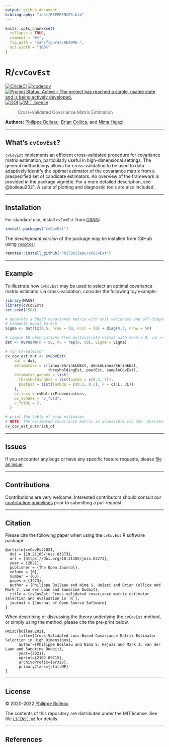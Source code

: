 ```yaml
---
output: github_document
bibliography: "inst/REFERENCES.bib"
---
```


```r
knitr::opts_chunk$set(
  collapse = TRUE,
  comment = "#>",
  fig.path = "man/figures/README-",
  out.width = "100%"
)
```

# R/`cvCovEst`

<!-- badges: start -->
[![CircleCI](https://dl.circleci.com/status-badge/img/gh/PhilBoileau/cvCovEst/tree/master.svg?style=svg)](https://dl.circleci.com/status-badge/redirect/gh/PhilBoileau/cvCovEst/tree/master)
[![codecov](https://codecov.io/gh/PhilBoileau/cvCovEst/branch/master/graph/badge.svg?token=miHiqpGXxJ)](https://app.codecov.io/gh/PhilBoileau/cvCovEst)
[![Project Status: Active – The project has reached a stable, usable state and is being actively developed.](https://www.repostatus.org/badges/latest/active.svg)](https://www.repostatus.org/#active)
[![DOI](https://joss.theoj.org/papers/10.21105/joss.03273/status.svg)](https://doi.org/10.21105/joss.03273)
[![MIT license](http://img.shields.io/badge/license-MIT-brightgreen.svg)](https://opensource.org/licenses/MIT)
<!-- badges: end -->

> Cross-Validated Covariance Matrix Estimation

__Authors:__ [Philippe Boileau](https://pboileau.ca),
[Brian Collica](https://www.linkedin.com/in/brian-collica-553b0b94), and
[Nima Hejazi](https://nimahejazi.org)

---

## What's `cvCovEst`?

`cvCovEst` implements an efficient cross-validated procedure for covariance
matrix estimation, particularly useful in high-dimensional settings. The
general methodology allows for cross-validation to be used to data adaptively
identify the optimal estimator of the covariance matrix from a prespecified set
of candidate estimators. An overview of the framework is provided in the
package vignette. For a more detailed description, see @boileau2021. A suite of
plotting and diagnostic tools are also included.

---

## Installation

For standard use, install `cvCovEst` from
[CRAN](https://cran.r-project.org/package=cvCovEst):

```r
install.packages("cvCovEst")
```

The _development version_ of the package may be installed from GitHub using
[`remotes`](https://CRAN.R-project.org/package=remotes):

```r
remotes::install_github("PhilBoileau/cvCovEst")
```

---

## Example

To illustrate how `cvCovEst` may be used to select an optimal covariance matrix
estimator via cross-validation, consider the following toy example:

```r
library(MASS)
library(cvCovEst)
set.seed(1584)

# generate a 50x50 covariance matrix with unit variances and off-diagonal
# elements equal to 0.5
Sigma <- matrix(0.5, nrow = 50, ncol = 50) + diag(0.5, nrow = 50)

# sample 50 observations from multivariate normal with mean = 0, var = Sigma
dat <- mvrnorm(n = 50, mu = rep(0, 50), Sigma = Sigma)

# run CV-selector
cv_cov_est_out <- cvCovEst(
    dat = dat,
    estimators = c(linearShrinkLWEst, denseLinearShrinkEst,
                   thresholdingEst, poetEst, sampleCovEst),
    estimator_params = list(
      thresholdingEst = list(gamma = c(0.2, 2)),
      poetEst = list(lambda = c(0.1, 0.2), k = c(1L, 2L))
    ),
    cv_loss = cvMatrixFrobeniusLoss,
    cv_scheme = "v_fold",
    v_folds = 5,
  )

# print the table of risk estimates
# NOTE: the estimated covariance matrix is accessible via the `$estimate` slot
cv_cov_est_out$risk_df
```

---

## Issues

If you encounter any bugs or have any specific feature requests, please [file
an issue](https://github.com/PhilBoileau/cvCovEst/issues).

---

## Contributions

Contributions are very welcome. Interested contributors should consult our
[contribution
guidelines](https://github.com/PhilBoileau/cvCovEst/blob/master/CONTRIBUTING.md)
prior to submitting a pull request.

---

## Citation

Please cite the following paper when using the `cvCovEst` R software package.

```
@article{cvCovEst2021,
  doi = {10.21105/joss.03273},
  url = {https://doi.org/10.21105/joss.03273},
  year = {2021},
  publisher = {The Open Journal},
  volume = {6},
  number = {63},
  pages = {3273},
  author = {Philippe Boileau and Nima S. Hejazi and Brian Collica and Mark J. van der Laan and Sandrine Dudoit},
  title = {cvCovEst: Cross-validated covariance matrix estimator selection and evaluation in `R`},
  journal = {Journal of Open Source Software}
}

```

When describing or discussing the theory underlying the `cvCovEst` method, or
simply using the method, please cite the pre-print below.

```
@misc{boileau2021,
      title={Cross-Validated Loss-Based Covariance Matrix Estimator Selection in High Dimensions}, 
      author={Philippe Boileau and Nima S. Hejazi and Mark J. van der Laan and Sandrine Dudoit},
      year={2021},
      eprint={2102.09715},
      archivePrefix={arXiv},
      primaryClass={stat.ME}
}
```

---

## License

&copy; 2020-2022 [Philippe Boileau](https://pboileau.ca)

The contents of this repository are distributed under the MIT license. See file
[`LICENSE.md`](https://github.com/PhilBoileau/cvCovEst/blob/master/LICENSE.md)
for details.

---

## References
